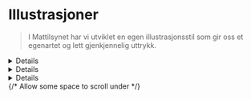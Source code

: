 
<Meta title="Identitet/Illustrasjoner" />

# Illustrasjoner

> I Mattilsynet har vi utviklet en egen illustrasjonsstil som gir oss et egenartet og lett gjenkjennelig uttrykk.


<Details>
<Details.Summary>Hvordan bruke i PowerPoint / Word?</Details.Summary>

Du trenger ikke laste ned illustasjoner - bruk heller <strong>Kopiér</strong>-knappen <ConfettiIcon />
<ol>
  <li>Trykk <strong>Kopiér</strong> ved illustrasjonen du ønsker</li>
  <li>I PowerPoint eller Word: Høyreklikk &rsaquo; Trykk <strong>Lim inn</strong></li>
</ol>

</Details>
<Details>
<Details.Summary>Hvordan lage nye illustasjoner?</Details.Summary>

Vi skal i hovedsak bruke eksisterende illustrasjoner. Dersom du trenger nye illustasjoner, kan du kontakte [internpost.digitale.kanaler@mattilsynet.no](internpost.digitale.kanaler@mattilsynet.no).
Er du selv designer og ønsker å tegne nye illustasjoner selv, skal vi følge retningslinjene under "Stil og farger".

</Details>
<Details>
<Details.Summary>Stil og farger</Details.Summary>
  
  - Tydelig, ren og enkel
  - «Omskalert» - det vil si at plantene og naturen er store i forhold til mennesker og dyr. Dette gir stilen egenart og understreker viktigheten av naturen vi lever i og med. Formmessig er også vekstene svært illustrative.

  Vi har jobbet frem et modulsystem hvor en deler av illustrasjonene bygger på formene i logosymbolet vårt. Dette systemet, eller biblioteket, gjør det enkelt å plukke enkeltformer og sette disse sammen til nye komposisjoner som matcher ulike situasjoner og ulike fagområder. Oppbyggingen av illustrasjonsbiblioteket er i gang, men ikke fullført. Det vil gradvis fylles på med nye illustrasjoner.

  Merk at illustrasjonene som hovedregel ikke skal brukes sammen med foto.

  Fargene i illustrasjonene er hentet fra fargepaletten vår. «Lind» er en farge som i hovedsak kun skal benyttes i illustrasjonene, og ikke på andre elementer. Vi har 4 ulike hudtoner i bruk på illustrasjonene.

  <ColorPalette>
    <ColorItem colors={['#F8E0D8']} title="Hudtone, lysest" />
    <ColorItem colors={['#C58F79']} title="Hudtone, mellom" />
    <ColorItem colors={['#7F433B']} title="Hud og hår, mørk" />
    <ColorItem colors={['#ED9A32']} title="Hår, gylden" />
    <ColorItem colors={['#1E1A28']} title="Hår, mørk" />
    <ColorItem colors={['#1D57AA']} title="Klær, mellomblå" subtitle="Brukes som alternativ til Fjord på mørke flater" />
  </ColorPalette>
</Details>

<div style={{ marginInline: "calc(50% - min(900px, 50vw) + 4em)" }}>
<Svgs path="illustrations" showSearch />
</div>
<div style={{ height: 500 }} /> {/* Allow some space to scroll under */}